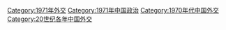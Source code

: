 [[Category:1971年外交|Category:1971年外交]]
[[Category:1971年中国政治|Category:1971年中国政治]]
[[Category:1970年代中国外交|Category:1970年代中国外交]]
[[Category:20世纪各年中国外交|Category:20世纪各年中国外交]]